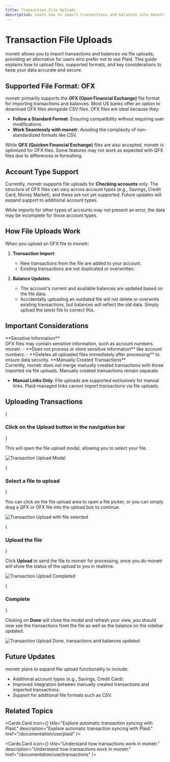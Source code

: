 ```yaml
---
title: Transaction File Uploads
description: Learn how to import transactions and balances into monetr using OFX files. Discover the supported file formats, step-by-step upload process, and key considerations for managing your financial data securely.
---
```



# Transaction File Uploads

monetr allows you to import transactions and balances via file uploads, providing an alternative for users who prefer
not to use Plaid. This guide explains how to upload files, supported formats, and key considerations to keep your data
accurate and secure.

## Supported File Format: OFX

monetr primarily supports the **OFX (Open Financial Exchange)** file format for importing transactions and balances.
Most US banks offer an option to download OFX files alongside CSV files. OFX files are ideal because they:

- **Follow a Standard Format**: Ensuring compatibility without requiring user modifications.
- **Work Seamlessly with monetr**: Avoiding the complexity of non-standardized formats like CSV.

While **QFX (Quicken Financial Exchange)** files are also accepted, monetr is optimized for OFX files. Some features may
not work as expected with QFX files due to differences in formatting.

## Account Type Support

Currently, monetr supports file uploads for **Checking accounts** only. The structure of OFX files can vary across
account types (e.g., Savings, Credit Card, Money Market), and these are not yet supported. Future updates will expand
support to additional account types.

While imports for other types of accounts may not present an error, the data may be incomplete for those account types.

## How File Uploads Work

When you upload an OFX file to monetr:

1. **Transaction Import**:
   - New transactions from the file are added to your account.
   - Existing transactions are not duplicated or overwritten.

2. **Balance Updates**:
   - The account's current and available balances are updated based on the file data.
   - Accidentally uploading an outdated file will not delete or overwrite existing transactions, but balances will
     reflect the old data. Simply upload the latest file to correct this.

## Important Considerations

<Callout type="warning">
  **Sensitive Information**<br/>
  OFX files may contain sensitive information, such as account numbers. monetr:
  - **Does not process or store sensitive information** like account numbers.
  - **Deletes all uploaded files immediately after processing** to ensure data security.
</Callout>

<Callout type="info">
  **Manually Created Transactions**<br/>
  Currently, monetr does not merge manually created transactions with those imported via file uploads. Manually created
  transactions remain separate.
</Callout>

- **Manual Links Only**: File uploads are supported exclusively for manual links. Plaid-managed links cannot import
  transactions via file uploads.

## Uploading Transactions

<Steps>

{<h3>Click on the <b>Upload</b> button in the navigation bar</h3>}

This will open the file upload modal, allowing you to select your file.

![Transaction Upload Modal](./assets/transaction_upload_modal.png)

{<h3>Select a file to upload</h3>}

You can click on the file upload area to open a file picker, or you can simply drag a QFX or OFX file into the upload
box to continue.

![Transaction Upload with file selected](./assets/transaction_upload_file.png)

{<h3>Upload the file</h3>}

Click **Upload** to send the file to monetr for processing, once you do monetr will show the status of the upload to you
in realtime.

![Transaction Upload Completed](./assets/transaction_upload_complete.png)

{<h3>Complete</h3>}

Clicking on **Done** will close the modal and refresh your view, you should now see the transactions from the file as
well as the balance on the sidebar updated.

![Transaction Upload Done, transactions and balances updated](./assets/transaction_upload_final.png)

</Steps>

## Future Updates

monetr plans to expand file upload functionality to include:
- Additional account types (e.g., Savings, Credit Card).
- Improved integration between manually created transactions and imported transactions.
- Support for additional file formats such as CSV.

## Related Topics

<Cards.Card
  icon={<Link2 />}
  title="Explore automatic transaction syncing with Plaid."
  description="Explore automatic transaction syncing with Plaid."
  href="/documentation/use/plaid"
/>

<Cards.Card
  icon={<ShoppingCart />}
  title="Understand how transactions work in monetr."
  description="Understand how transactions work in monetr."
  href="/documentation/use/transactions"
/>

